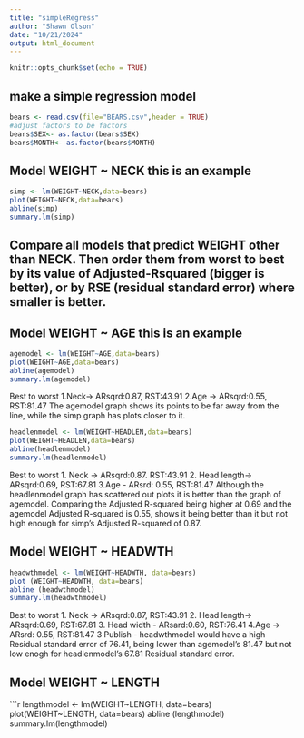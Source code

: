 ```yaml
---
title: "simpleRegress"
author: "Shawn Olson"
date: "10/21/2024"
output: html_document
---
```


```r
knitr::opts_chunk$set(echo = TRUE)
```

## make a simple regression model

```r
bears <- read.csv(file="BEARS.csv",header = TRUE)
#adjust factors to be factors
bears$SEX<- as.factor(bears$SEX)
bears$MONTH<- as.factor(bears$MONTH)
```

## Model WEIGHT ~ NECK  this is an example  

```r
simp <- lm(WEIGHT~NECK,data=bears)
plot(WEIGHT~NECK,data=bears)
abline(simp)
summary.lm(simp)
```


## Compare all models that predict WEIGHT other than NECK. Then order them from worst to best by its value of Adjusted-Rsquared (bigger is better), or by RSE (residual standard error) where smaller is better. 

## Model WEIGHT ~ AGE  this is an example  
```r
agemodel <- lm(WEIGHT~AGE,data=bears)
plot(WEIGHT~AGE,data=bears)
abline(agemodel)
summary.lm(agemodel)
```

Best to worst
1.Neck-> ARsqrd:0.87, RST:43.91
2.Age -> ARsqrd:0.55, RST:81.47
The agemodel graph shows its points to be far away from the line, while the simp graph has plots closer to it.


```r
headlenmodel <- lm(WEIGHT~HEADLEN,data=bears)
plot(WEIGHT~HEADLEN,data=bears)
abline(headlenmodel)
summary.lm(headlenmodel)
```
Best to worst
1. Neck -> ARsqrd:0.87. RST:43.91
2. Head length-> ARsqrd:0.69, RST:67.81
3.Age - ARsrd: 0.55, RST:81.47
Although the headlenmodel graph has scattered out plots it is better than the graph of agemodel. Comparing the Adjusted R-squared being higher at 0.69 and the agemodel Adjusted R-squared is 0.55, shows it being better than it but not high enough for simp’s Adjusted R-squared of 0.87.

## Model WEIGHT ~ HEADWTH

```r
headwthmodel <- lm(WEIGHT~HEADWTH, data=bears)
plot (WEIGHT~HEADWTH, data=bears)
abline (headwthmodel)
summary.lm(headwthmodel)
```
Best to worst
1. Neck -> ARsqrd:0.87, RST:43.91
2. Head length-> ARsqrd:0.69, RST:67.81
3. Head width - ARsard:0.60, RST:76.41
4.Age -> ARsrd: 0.55, RST:81.47
3 Publish -
headwthmodel would have a high Residual standard error of 76.41, being lower than agemodel’s 81.47 but not low enogh for headlenmodel’s
67.81 Residual standard error.

## Model WEIGHT ~ LENGTH

```r
lengthmodel <- Im(WEIGHT~LENGTH, data=bears)
plot(WEIGHT~LENGTH, data=bears)
abline (lengthmodel)
summary.lm(lengthmodel)
